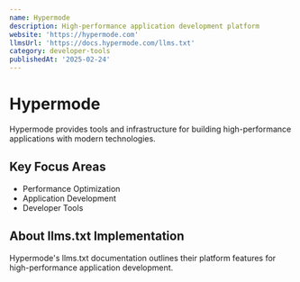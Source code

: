 ```yaml
---
name: Hypermode
description: High-performance application development platform
website: 'https://hypermode.com'
llmsUrl: 'https://docs.hypermode.com/llms.txt'
category: developer-tools
publishedAt: '2025-02-24'
---
```


# Hypermode

Hypermode provides tools and infrastructure for building high-performance applications with modern technologies.

## Key Focus Areas

- Performance Optimization
- Application Development
- Developer Tools

## About llms.txt Implementation

Hypermode's llms.txt documentation outlines their platform features for high-performance application development.
